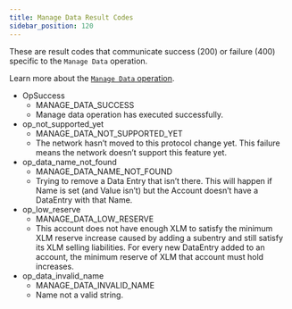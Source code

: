 ```yaml
---
title: Manage Data Result Codes
sidebar_position: 120
---
```



These are result codes that communicate success (200) or failure (400) specific to the `Manage Data` operation.

Learn more about the [`Manage Data` operation](../../../../../../../learn/fundamentals/transactions/list-of-operations.mdx#manage-data).

<AttributeTable>

- OpSuccess
  - MANAGE_DATA_SUCCESS
  - Manage data operation has executed successfully.
- op_not_supported_yet
  - MANAGE_DATA_NOT_SUPPORTED_YET
  - The network hasn’t moved to this protocol change yet. This failure means the network doesn’t support this feature yet.
- op_data_name_not_found
  - MANAGE_DATA_NAME_NOT_FOUND
  - Trying to remove a Data Entry that isn’t there. This will happen if Name is set (and Value isn’t) but the Account doesn’t have a DataEntry with that Name.
- op_low_reserve
  - MANAGE_DATA_LOW_RESERVE
  - This account does not have enough XLM to satisfy the minimum XLM reserve increase caused by adding a subentry and still satisfy its XLM selling liabilities. For every new DataEntry added to an account, the minimum reserve of XLM that account must hold increases.
- op_data_invalid_name
  - MANAGE_DATA_INVALID_NAME
  - Name not a valid string.

</AttributeTable>
